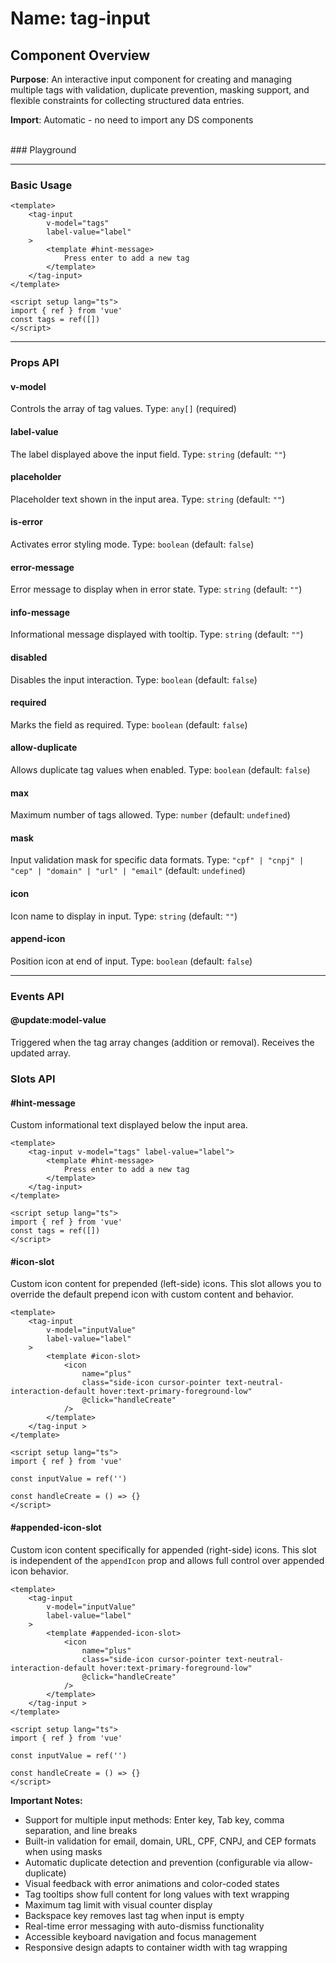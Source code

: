 
<Meta of={TagInput} />

# Name: tag-input
## Component Overview

**Purpose**: An interactive input component for creating and managing multiple tags with validation, duplicate prevention, masking support, and flexible constraints for collecting structured data entries.

**Import**: Automatic - no need to import any DS components

<br />
### Playground

<Canvas of={TagInput.Primary} />
<Controls />

---

### Basic Usage

```vue
<template>
    <tag-input 
        v-model="tags"
        label-value="label"
    >
        <template #hint-message>
            Press enter to add a new tag
        </template>
    </tag-input>
</template>

<script setup lang="ts">
import { ref } from 'vue'
const tags = ref([])
</script>
```

<Canvas sourceState="none" of={TagInput.Primary} />

---

### Props API

#### v-model
Controls the array of tag values. Type: `any[]` (required)

#### label-value
The label displayed above the input field. Type: `string` (default: `""`)

#### placeholder
Placeholder text shown in the input area. Type: `string` (default: `""`)

#### is-error
Activates error styling mode. Type: `boolean` (default: `false`)

<Canvas sourceState="none" of={TagInput.IsError} />

#### error-message
Error message to display when in error state. Type: `string` (default: `""`)

#### info-message
Informational message displayed with tooltip. Type: `string` (default: `""`)

<Canvas sourceState="none" of={TagInput.InfoMessage} />

#### disabled
Disables the input interaction. Type: `boolean` (default: `false`)

<Canvas sourceState="none" of={TagInput.Disabled} />

#### required
Marks the field as required. Type: `boolean` (default: `false`)

<Canvas sourceState="none" of={TagInput.Required} />

#### allow-duplicate
Allows duplicate tag values when enabled. Type: `boolean` (default: `false`)

<Canvas sourceState="none" of={TagInput.AllowDuplicate} />

#### max
Maximum number of tags allowed. Type: `number` (default: `undefined`)

<Canvas sourceState="none" of={TagInput.Max} />

#### mask
Input validation mask for specific data formats. Type: `"cpf" | "cnpj" | "cep" | "domain" | "url" | "email"` (default: `undefined`)

#### icon
Icon name to display in input. Type: `string` (default: `""`)

#### append-icon
Position icon at end of input. Type: `boolean` (default: `false`)

---

### Events API

#### @update:model-value
Triggered when the tag array changes (addition or removal). Receives the updated array.

### Slots API

#### #hint-message
Custom informational text displayed below the input area.

```vue
<template>
    <tag-input v-model="tags" label-value="label">
        <template #hint-message>
            Press enter to add a new tag
        </template>
    </tag-input>
</template>

<script setup lang="ts">
import { ref } from 'vue'
const tags = ref([])
</script>
```

#### #icon-slot
Custom icon content for prepended (left-side) icons. This slot allows you to override the default prepend icon with custom content and behavior.

```vue
<template>
    <tag-input 
        v-model="inputValue" 
        label-value="label" 
    >
        <template #icon-slot>
            <icon 
                name="plus" 
                class="side-icon cursor-pointer text-neutral-interaction-default hover:text-primary-foreground-low" 
                @click="handleCreate" 
            />
        </template>
    </tag-input >
</template>

<script setup lang="ts">
import { ref } from 'vue'

const inputValue = ref('')

const handleCreate = () => {}
</script>
```

#### #appended-icon-slot
Custom icon content specifically for appended (right-side) icons. This slot is independent of the `appendIcon` prop and allows full control over appended icon behavior.

```vue
<template>
    <tag-input
        v-model="inputValue" 
        label-value="label" 
    >
        <template #appended-icon-slot>
            <icon 
                name="plus" 
                class="side-icon cursor-pointer text-neutral-interaction-default hover:text-primary-foreground-low" 
                @click="handleCreate" 
            />
        </template>
    </tag-input >
</template>

<script setup lang="ts">
import { ref } from 'vue'

const inputValue = ref('')

const handleCreate = () => {}
</script>
```

**Important Notes:**
- Support for multiple input methods: Enter key, Tab key, comma separation, and line breaks
- Built-in validation for email, domain, URL, CPF, CNPJ, and CEP formats when using masks
- Automatic duplicate detection and prevention (configurable via allow-duplicate)
- Visual feedback with error animations and color-coded states
- Tag tooltips show full content for long values with text wrapping
- Maximum tag limit with visual counter display
- Backspace key removes last tag when input is empty
- Real-time error messaging with auto-dismiss functionality
- Accessible keyboard navigation and focus management
- Responsive design adapts to container width with tag wrapping